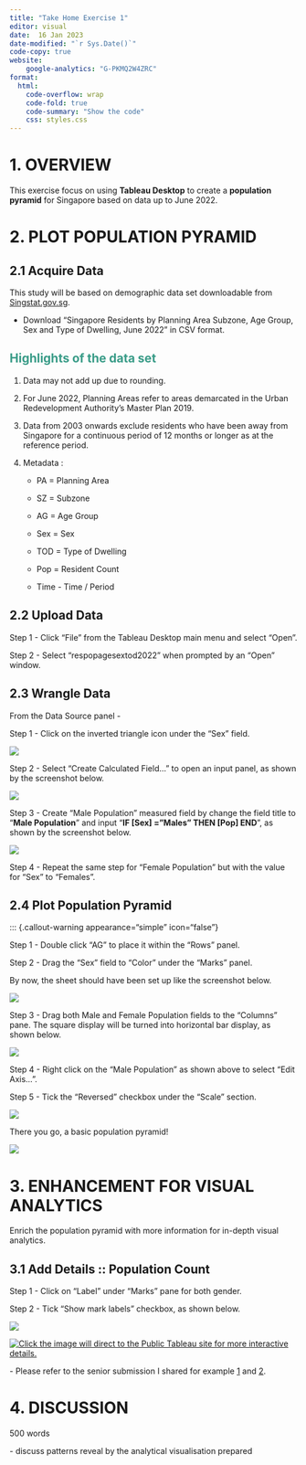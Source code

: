 ```yaml
---
title: "Take Home Exercise 1"
editor: visual
date:  16 Jan 2023
date-modified: "`r Sys.Date()`"
code-copy: true
website: 
    google-analytics: "G-PKMQ2W4ZRC"
format:
  html:
    code-overflow: wrap
    code-fold: true
    code-summary: "Show the code"
    css: styles.css
---
```


# 1. OVERVIEW

This exercise focus on using **Tableau Desktop** to create a **population pyramid** for Singapore based on data up to June 2022.

# 2. PLOT POPULATION PYRAMID

## **2.1 Acquire Data**

::: {.callout-warning appearance="simple" icon="false"}
This study will be based on demographic data set downloadable from [Singstat.gov.sg](https://www.singstat.gov.sg/find-data/search-by-theme/population/geographic-distribution/latest-data).

-   Download "Singapore Residents by Planning Area Subzone, Age Group, Sex and Type of Dwelling, June 2022" in CSV format.

::: {.callout-tip collapse="true" appearance="simple" icon="false"}
## [**Highlights of the data set**]{style="color:#3a9c88"}

1.  Data may not add up due to rounding.

2.  For June 2022, Planning Areas refer to areas demarcated in the Urban Redevelopment Authority's Master Plan 2019.

3.  Data from 2003 onwards exclude residents who have been away from Singapore for a continuous period of 12 months or longer as at the reference period.

4.  Metadata :

    -   PA = Planning Area

    -   SZ = Subzone

    -   AG = Age Group

    -   Sex = Sex

    -   TOD = Type of Dwelling

    -   Pop = Resident Count

    -   Time - Time / Period
:::
:::

## **2.2 Upload Data**

::: {.callout-warning appearance="simple" icon="false"}
Step 1 - Click "File" from the Tableau Desktop main menu and select "Open".

Step 2 - Select "respopagesextod2022" when prompted by an "Open" window.
:::

## 2.3 Wrangle Data

::: {.callout-warning appearance="simple" icon="false"}
From the Data Source panel -

Step 1 - Click on the inverted triangle icon under the "Sex" field.

![](images/image-1398127722.png)

Step 2 - Select "Create Calculated Field..." to open an input panel, as shown by the screenshot below.

![](images/image-726087864.png)

Step 3 - Create "Male Population" measured field by change the field title to "**Male Population**" and input "**IF \[Sex\] ="Males" THEN \[Pop\] END**", as shown by the screenshot below.

![](images/image-1552505160.png)

Step 4 - Repeat the same step for "Female Population" but with the value for "Sex" to "Females".
:::

## 2.4 Plot Population Pyramid

::: {.callout-warning appearance="simple" icon="false"}

<div>

Step 1 - Double click "AG" to place it within the "Rows" panel.

Step 2 - Drag the "Sex" field to "Color" under the "Marks" panel.

By now, the sheet should have been set up like the screenshot below.

![](images/image-694405821.png)

Step 3 - Drag both Male and Female Population fields to the "Columns" pane. The square display will be turned into horizontal bar display, as shown below.

![](images/image-623100833.png)

Step 4 - Right click on the "Male Population" as shown above to select "Edit Axis...".

Step 5 - Tick the "Reversed" checkbox under the "Scale" section.

![](images/image-397082679.png)

There you go, a basic population pyramid!

![](images/image-1982425736.png)

</div>

# 3. ENHANCEMENT FOR VISUAL ANALYTICS

Enrich the population pyramid with more information for in-depth visual analytics.

## 3.1 Add Details :: Population Count

::: {.callout-warning appearance="simple" icon="false"}
Step 1 - Click on "Label" under "Marks" pane for both gender.

Step 2 - Tick "Show mark labels" checkbox, as shown below.

![](images/image-1070783411.png)

[![Click the image will direct to the Public Tableau site for more interactive details.](images/image-2128803489.png){fig-alt="Singapore Population Pyramid to illustrate the distribution of Gender by Age Groups, June 2022"}](https://public.tableau.com/app/profile/joseph.zexeong.tan/viz/SingaporePopulationPyramindJun2022v1_0/dashboard1?publish=yes)
:::

\- Please refer to the senior submission I shared for example [1](https://bilian-mitb2021.netlify.app/th_ex/dataviz2/dataviz2#step-by-step-description) and [2](https://isss608visualanalyticssun.netlify.app/dataviz/dataviz1/dataviz1#step-by-step-preparation).

# 4. DISCUSSION

::: {.callout-warning appearance="simple" icon="false"}
500 words

\- discuss patterns reveal by the analytical visualisation prepared
:::
